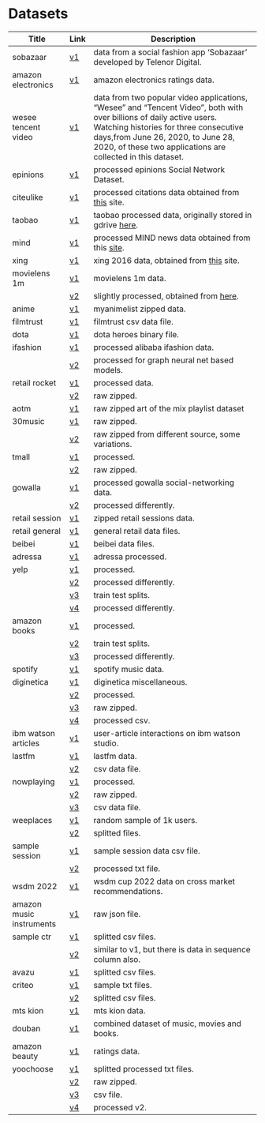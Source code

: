 # Datasets

| Title | Link | Description |
| --- | --- | --- |
| sobazaar | [v1](https://github.com/RecoHut-Datasets/sobazaar) | data from a social fashion app ‘Sobazaar’ developed by Telenor Digital. |
| amazon electronics | [v1](https://github.com/RecoHut-Datasets/amazon_electronics) | amazon electronics ratings data. |
| wesee tencent video | [v1](https://github.com/RecoHut-Datasets/wesee_tencent_video) | data from two popular video applications, “Wesee” and “Tencent Video”, both with over billions of daily active users. Watching histories for three consecutive days,from June 26, 2020, to June 28, 2020, of these two applications are collected in this dataset. |
| epinions | [v1](https://github.com/RecoHut-Datasets/epinions/tree/v1) | processed epinions Social Network Dataset. |
| citeulike | [v1](https://github.com/RecoHut-Datasets/citeulike/tree/v1) | processed citations data obtained from [this](https://github.com/roger-zhe-li/sigir21-newinsights/tree/main/data/citeulike) site. |
| taobao | [v1](https://github.com/RecoHut-Datasets/taobao/tree/v1) | taobao processed data, originally stored in gdrive [here](https://drive.google.com/file/d/1uWPBIHl_dkr089kCwrn0kWXFLxBR88ek/view?usp=sharing). |
| mind | [v1](https://github.com/RecoHut-Datasets/mind/tree/v1) | processed MIND news data obtained from this [site](https://github.com/yusonghust/HCB-pHCB). |
| xing | [v1](https://github.com/RecoHut-Datasets/xing/tree/v1) | xing 2016 data, obtained from [this](https://www.dropbox.com/sh/n281js5mgsvao6s/AADQbYxSFVPCun5DfwtsSxeda?dl=0&file_subpath=%2Fxing&preview=xing.zip) site. |
| movielens 1m | [v1](https://github.com/RecoHut-Datasets/movielens_1m) | movielens 1m data. |
| | [v2](https://github.com/RecoHut-Datasets/movielens_1m/tree/v2) | slightly processed, obtained from [here](https://github.com/woni-seo/SiReN-reco/tree/main/ml-1m). |
| anime | [v1](https://github.com/RecoHut-Datasets/myanimelist/tree/v1) | myanimelist zipped data. |
| filmtrust | [v1](https://github.com/RecoHut-Datasets/filmtrust/tree/v1) | filmtrust csv data file. |
| dota | [v1](https://github.com/RecoHut-Datasets/dota/tree/v1) | dota heroes binary file. |
| ifashion | [v1](https://github.com/RecoHut-Datasets/ifashion/tree/v1) | processed alibaba ifashion data. |
| | [v2](https://github.com/RecoHut-Datasets/ifashion/tree/v2) | processed for graph neural net based models. |
| retail rocket | [v1](https://github.com/RecoHut-Datasets/retail_rocket/tree/v1) | processed data. |
| | [v2](https://github.com/RecoHut-Datasets/retail_rocket/tree/v2) | raw zipped. |
| aotm | [v1](https://github.com/RecoHut-Datasets/aotm/tree/v1) | raw zipped art of the mix playlist dataset |
| 30music | [v1](https://github.com/RecoHut-Datasets/30music/tree/v1) | raw zipped. |
| | [v2](https://github.com/RecoHut-Datasets/30music/tree/v2) | raw zipped from different source, some variations. |
| tmall | [v1](https://github.com/RecoHut-Datasets/tmall/tree/v1) | processed. |
| | [v2](https://github.com/RecoHut-Datasets/tmall/tree/v2) | raw zipped. |
| gowalla | [v1](https://github.com/RecoHut-Datasets/gowalla/tree/v1) | processed gowalla social-networking data. |
| | [v2](https://github.com/RecoHut-Datasets/gowalla/tree/v2) | processed differently. |
| retail session | [v1](https://github.com/RecoHut-Datasets/retail_session/tree/v1) | zipped retail sessions data. |
| retail general | [v1](https://github.com/RecoHut-Datasets/retail_general/tree/v1) | general retail data files. |
| beibei | [v1](https://github.com/RecoHut-Datasets/beibei/tree/v1) | beibei data files. |
| adressa | [v1](https://github.com/RecoHut-Datasets/adressa/tree/v1) | adressa processed. |
| yelp | [v1](https://github.com/RecoHut-Datasets/yelp/tree/v1) | processed. |
| | [v2](https://github.com/RecoHut-Datasets/yelp/tree/v2) | processed differently. |
| | [v3](https://github.com/RecoHut-Datasets/yelp/tree/v3) | train test splits. |
| | [v4](https://github.com/RecoHut-Datasets/yelp/tree/v4) | processed differently. |
| amazon books | [v1](https://github.com/RecoHut-Datasets/amazon_reviews_books/tree/v1) | processed. |
| | [v2](https://github.com/RecoHut-Datasets/amazon_reviews_books/tree/v2) | train test splits. |
| | [v3](https://github.com/RecoHut-Datasets/amazon_reviews_books/tree/v3) | processed differently. |
| spotify | [v1](https://github.com/RecoHut-Datasets/spotify/tree/v1) | spotify music data. |
| diginetica | [v1](https://github.com/RecoHut-Datasets/diginetica) | diginetica miscellaneous. |
| | [v2](https://github.com/RecoHut-Datasets/diginetica/tree/v2) | processed. |
| | [v3](https://github.com/RecoHut-Datasets/diginetica/tree/v3) | raw zipped. |
| | [v4](https://github.com/RecoHut-Datasets/diginetica/tree/v4) | processed csv. |
| ibm watson articles | [v1](https://github.com/RecoHut-Datasets/ibm_watson_articles) | user-article interactions on ibm watson studio. |
| lastfm | [v1](https://github.com/RecoHut-Datasets/lastfm/tree/v1) | lastfm data. |
| | [v2](https://github.com/RecoHut-Datasets/lastfm/tree/v2) | csv data file. |
| nowplaying | [v1](https://github.com/RecoHut-Datasets/nowplaying/tree/v1) | processed. |
| | [v2](https://github.com/RecoHut-Datasets/nowplaying/tree/v2) | raw zipped. |
| | [v3](https://github.com/RecoHut-Datasets/nowplaying/tree/v3) | csv data file. |
| weeplaces | [v1](https://github.com/RecoHut-Datasets/weeplaces/tree/v1) | random sample of 1k users. |
| | [v2](https://github.com/RecoHut-Datasets/weeplaces/tree/v2) | splitted files. |
| sample session | [v1](https://github.com/RecoHut-Datasets/sample_session/tree/v1) | sample session data csv file. |
| | [v2](https://github.com/RecoHut-Datasets/sample_session/tree/v2) | processed txt file. |
| wsdm 2022 | [v1](https://github.com/RecoHut-Datasets/wsdm22/tree/v1) | wsdm cup 2022 data on cross market recommendations. |
| amazon music instruments | [v1](https://github.com/RecoHut-Datasets/amazon_music_instruments/tree/v1) | raw json file. |
| sample ctr | [v1](https://github.com/RecoHut-Datasets/sample_ctr/tree/v1) | splitted csv files. |
| | [v2](https://github.com/RecoHut-Datasets/sample_ctr/tree/v2) | similar to v1, but there is data in sequence column also. |
| avazu | [v1](https://github.com/RecoHut-Datasets/avazu/tree/v1) | splitted csv files. |
| criteo | [v1](https://github.com/RecoHut-Datasets/criteo/tree/v1) | sample txt files. |
| | [v2](https://github.com/RecoHut-Datasets/criteo/tree/v2) | splitted csv files. |
| mts kion | [v1](https://github.com/RecoHut-Datasets/mts_kion/tree/v1) | mts kion data. |
| douban | [v1](https://github.com/RecoHut-Datasets/douban/tree/v1) | combined dataset of music, movies and books. |
| amazon beauty | [v1](https://github.com/RecoHut-Datasets/amazon_beauty/tree/v1) | ratings data. |
| yoochoose | [v1](https://github.com/RecoHut-Datasets/yoochoose/tree/v1) | splitted processed txt files. |
| | [v2](https://github.com/RecoHut-Datasets/yoochoose/tree/v2) | raw zipped. |
| | [v3](https://github.com/RecoHut-Datasets/yoochoose/tree/v3) | csv file. |
| | [v4](https://github.com/RecoHut-Datasets/yoochoose/tree/v4) | processed v2. |
